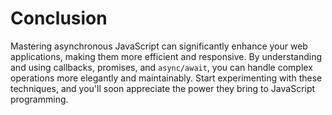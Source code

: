 # Conclusion

Mastering asynchronous JavaScript can significantly enhance your web applications, making them more efficient and responsive. By understanding and using callbacks, promises, and `async/await`, you can handle complex operations more elegantly and maintainably. Start experimenting with these techniques, and you'll soon appreciate the power they bring to JavaScript programming.
